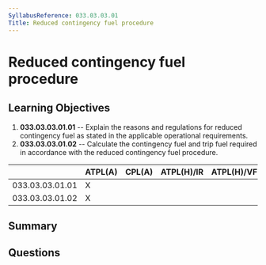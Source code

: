 ```yaml
---
SyllabusReference: 033.03.03.01
Title: Reduced contingency fuel procedure
---
```


# Reduced contingency fuel procedure

## Learning Objectives

1.  **033.03.03.01.01** -- Explain the reasons and regulations for reduced
    contingency fuel as stated in the applicable operational requirements.
2.  **033.03.03.01.02** -- Calculate the contingency fuel and trip fuel required
    in accordance with the reduced contingency fuel procedure.

|                 | ATPL(A) | CPL(A) | ATPL(H)/IR | ATPL(H)/VFR | CPL(H) | IR | CBIR(A) |
| --------------- | ------- | ------ | ---------- | ----------- | ------ | -- | ------- |
| 033.03.03.01.01 | X       |        |            |             |        |    |         |
| 033.03.03.01.02 | X       |        |            |             |        |    |         |

## Summary

## Questions
